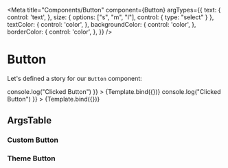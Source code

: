 
<Meta 
  title="Components/Button" 
  component={Button} 
  argTypes={{
    text: {
      control: 'text',
    },
    size: {
      options: ["s", "m", "l"],
      control: { type: "select" }
    },
    textColor: {
      control: 'color',
    },
    backgroundColor: { 
      control: 'color', 
    },
    borderColor: {
      control: 'color',
    },
  }}
/>

# Button


Let's defined a story for our `Button` component:

<Canvas>
   <Story
    name="Custom Button"
    args={{
      text: "REGISTER",
      size: "s",
      textColor: "black",
      backgroundColor: "white",
      borderColor: undefined,
      onClick: () => console.log("Clicked Button")
    }}
  >
    {Template.bind({})} 
  </Story> 
  <Story
    name="Theme Button"
    args={{
      text: "LOG IN",
      size: "s",
      onClick: () => console.log("Clicked Button")
    }}
  >
    {Template.bind({})} 
  </Story>
</Canvas>

## ArgsTable

### Custom Button 
<ArgsTable story="Custom Button" />

### Theme Button
<ArgsTable story="Theme Button" />
